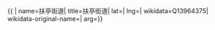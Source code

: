 {{ {{{1|PRC admin/showdata}}}|
name=扶亭街道|
title=扶亭街道|
lat=|
lng=|
wikidata=Q13964375|
wikidata-original-name=|
arg={{{arg|}}}}}
